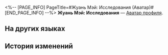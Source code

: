 <%-- [PAGE_INFO]
PageTitle=#Жуань Мэй: Исследования (Аватар)#
[END_PAGE_INFO] --%>
{{Предмет Инфобокс
|Название    = Жуань Мэй: Исследования
|id          = 200115
|Изображение = Аватар Жуань Мэй Исследования.png
|Тип         = Аватар профиля
|Инвентарь   = 
|Редкость    = 5
|Эффект      = 
|Описание    = Жуань Мэй, руководитель исследовательских проектов.
|Источник1   = [[Аватар за открытие Чести Безымянных.]]
}}
{{Описание|''«Хотя жизнь цветёт по-разному, финал всегда один и тот же».''}}
'''Жуань Мэй: Исследования''' — [[Аватар профиля]].

==На других языках==
{{На других языках
|en   = Ruan Mei: Academia
|zhs  = 阮•梅•教研
|zht  = 阮•梅•研究評論
|ja   = ルアン・メェイ・教学
|ko   = 완•매•아카데미아
|es   = Ruan Mei: Académica
|fr   = Ruan Mei&nbsp;: Académie
|ru   = Жуань Мэй: Исследования
|th   = Ruan Mei - การศึกษาวิจัย
|vi   = Ruan Mei - Nghiên Cứu Giảng Dạy
|de   = Ruan Mei: Akademie
|id   = Ruan Mei: Akademisi
|pt   = Ruan Mei: Academia
}}

==История изменений==
{{История изменений|3.5}}